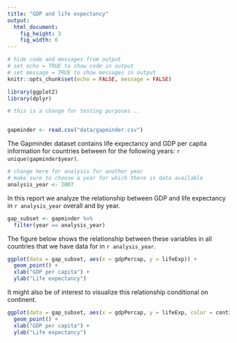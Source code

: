 ```yaml
---
title: "GDP and life expectancy"
output:
  html_document:
    fig_height: 3
    fig_width: 6
---
```


```r
# hide code and messages from output
# set echo = TRUE to show code in output
# set message = TRUE to show messages in output
knitr::opts_chunk$set(echo = FALSE, message = FALSE)
```

```r
library(ggplot2)
library(dplyr)

# this is a change for testing purposes ..



```

```r
gapminder <- read.csv("data/gapminder.csv")
```

The Gapminder dataset contains life expectancy and GDP per capita information for countries between for the following years: `r unique(gapminder$year)`.

```r
# change here for analysis for another year
# make sure to choose a year for which there is data available
analysis_year <- 2007
```

In this report we analyze the relationship between GDP and life expectancy in `r analysis_year` overall and by year.

```r
gap_subset <- gapminder %>%
  filter(year == analysis_year)
```

The figure below shows the relationship between these variables in all countries that we have data for in `r analysis_year`.

```r
ggplot(data = gap_subset, aes(x = gdpPercap, y = lifeExp)) +
  geom_point() +
  xlab("GDP per capita") +
  ylab("Life expectancy")
```

It might also be of interest to visualize this relationship conditional on continent.

```r
ggplot(data = gap_subset, aes(x = gdpPercap, y = lifeExp, color = continent)) +
  geom_point() +
  xlab("GDP per capita") +
  ylab("Life expectancy")
```
